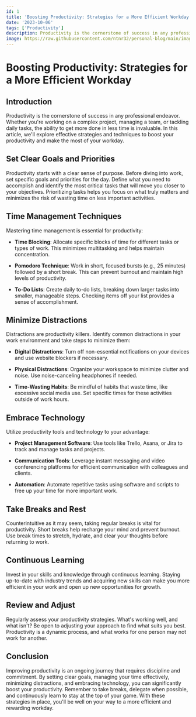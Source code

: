 ```yaml
---
id: 1
title: 'Boosting Productivity: Strategies for a More Efficient Workday'
date: '2023-10-06'
tags: ['Productivity']
description: Productivity is the cornerstone of success in any professional endeavor. Whether you're working on a complex project, managing a team, or tackling daily tasks, the ability to get more done in less time is invaluable. In this article, we'll explore effective strategies and techniques to boost your productivity and make the most of your workday.
image: https://raw.githubusercontent.com/ntnr32/personal-blog/main/images/1/continues-learning-3.jpeg
---
```


# Boosting Productivity: Strategies for a More Efficient Workday

## Introduction
Productivity is the cornerstone of success in any professional endeavor. Whether you're working on a complex project, managing a team, or tackling daily tasks, the ability to get more done in less time is invaluable. In this article, we'll explore effective strategies and techniques to boost your productivity and make the most of your workday.

## Set Clear Goals and Priorities
<BlogImage src="https://raw.githubusercontent.com/ntnr32/personal-blog/main/images/1/clear-goal.jpeg" alt="set-clear=goals-and-priorities" />
Productivity starts with a clear sense of purpose. Before diving into work, set specific goals and priorities for the day. Define what you need to accomplish and identify the most critical tasks that will move you closer to your objectives. Prioritizing tasks helps you focus on what truly matters and minimizes the risk of wasting time on less important activities.

## Time Management Techniques
<BlogImage src="https://raw.githubusercontent.com/ntnr32/personal-blog/main/images/1/time-management-technique-2.jpeg" alt="time-management-techniques" />

Mastering time management is essential for productivity:

- **Time Blocking**: Allocate specific blocks of time for different tasks or types of work. This minimizes multitasking and helps maintain concentration.

- **Pomodoro Technique**: Work in short, focused bursts (e.g., 25 minutes) followed by a short break. This can prevent burnout and maintain high levels of productivity.

- **To-Do Lists**: Create daily to-do lists, breaking down larger tasks into smaller, manageable steps. Checking items off your list provides a sense of accomplishment.

## Minimize Distractions
<BlogImage src="https://raw.githubusercontent.com/ntnr32/personal-blog/main/images/1/minimize-distraction-1.jpeg" alt="time-management-techniques" />
Distractions are productivity killers. Identify common distractions in your work environment and take steps to minimize them:

- **Digital Distractions**: Turn off non-essential notifications on your devices and use website blockers if necessary.

- **Physical Distractions**: Organize your workspace to minimize clutter and noise. Use noise-canceling headphones if needed.

- **Time-Wasting Habits**: Be mindful of habits that waste time, like excessive social media use. Set specific times for these activities outside of work hours.

## Embrace Technology
<BlogImage src="https://raw.githubusercontent.com/ntnr32/personal-blog/main/images/1/embrace-technology.jpeg" alt="time-management-techniques" />
Utilize productivity tools and technology to your advantage:

- **Project Management Software**: Use tools like Trello, Asana, or Jira to track and manage tasks and projects.

- **Communication Tools**: Leverage instant messaging and video conferencing platforms for efficient communication with colleagues and clients.

- **Automation**: Automate repetitive tasks using software and scripts to free up your time for more important work.

## Take Breaks and Rest
<BlogImage src="https://raw.githubusercontent.com/ntnr32/personal-blog/main/images/1/take-break-1.jpeg" alt="time-management-techniques" />

Counterintuitive as it may seem, taking regular breaks is vital for productivity. Short breaks help recharge your mind and prevent burnout. Use break times to stretch, hydrate, and clear your thoughts before returning to work.

## Continuous Learning
<BlogImage src="https://raw.githubusercontent.com/ntnr32/personal-blog/main/images/1/continues-learning-1.jpeg" alt="time-management-techniques" />

Invest in your skills and knowledge through continuous learning. Staying up-to-date with industry trends and acquiring new skills can make you more efficient in your work and open up new opportunities for growth.

## Review and Adjust
<BlogImage src="https://raw.githubusercontent.com/ntnr32/personal-blog/main/images/1/review-and-adjust.jpeg" alt="time-management-techniques" />
Regularly assess your productivity strategies. What's working well, and what isn't? Be open to adjusting your approach to find what suits you best. Productivity is a dynamic process, and what works for one person may not work for another.

## Conclusion
Improving productivity is an ongoing journey that requires discipline and commitment. By setting clear goals, managing your time effectively, minimizing distractions, and embracing technology, you can significantly boost your productivity. Remember to take breaks, delegate when possible, and continuously learn to stay at the top of your game. With these strategies in place, you'll be well on your way to a more efficient and rewarding workday.


